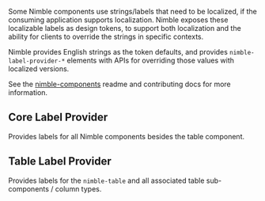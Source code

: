 
<Meta title="Tokens/Label Providers" />
<Title>Label Providers</Title>

Some Nimble components use strings/labels that need to be localized, if the consuming application
supports localization. Nimble exposes these localizable labels as design tokens, to support both localization and the
ability for clients to override the strings in specific contexts.

Nimble provides English strings as the token defaults, and provides `nimble-label-provider-*` elements with APIs for
overriding those values with localized versions.

See the <a href="https://github.com/ni/nimble/tree/main/packages/nimble-components">nimble-components</a> readme and
contributing docs for more information.

## Core Label Provider

Provides labels for all Nimble components besides the table component.

<Canvas of={coreLabelProvider} sourceState="none" />

## Table Label Provider

Provides labels for the `nimble-table` and all associated table sub-components / column types.

<Canvas of={tableLabelProvider} sourceState="none" />
